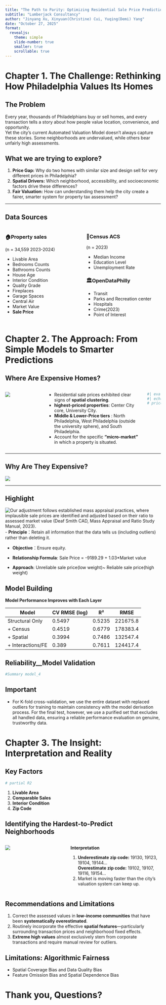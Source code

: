 ```yaml
---
title: "The Path to Parity: Optimizing Residential Sale Price Prediction for Fair Taxation"
subtitle: "Lumberjack Consultancy"
author: "Jinyang Xu, Xinyuan(Christine) Cui, Yuqing(Demi) Yang"
date: "October 27, 2025"
format: 
  revealjs:
    theme: simple
    slide-number: true
    smaller: true
    scrollable: true
---
```


# Chapter 1. The Challenge: Rethinking How Philadelphia Values Its Homes

## The Problem

Every year, thousands of Philadelphians buy or sell homes, and every transaction tells a story about how people value location, convenience, and opportunity.  
Yet the city’s current Automated Valuation Model doesn’t always capture these stories. Some neighborhoods are undervalued, while others bear unfairly high assessments.

::: {.callout-tip}
## What we are trying to explore?

1. **Price Gap:** Why do two homes with similar size and design sell for very different prices in Philadelphia?
2. **Spatial Drivers:** Which neighborhood, accessibility, and socioeconomic factors drive these differences?
3. **Fair Valuation:** How can understanding them help the city create a fairer, smarter system for property tax assessment?

:::

---

## Data Sources

::: {.columns}
::: {.column width="50%"}
### 🏠Property sales
(n = 34,559 2023-2024)

- Livable Area
- Bedrooms Counts
- Bathrooms Counts
- House Age
- Interior Condition
- Quality Grade
- Fireplaces
- Garage Spaces
- Central Air
- Market Value
- **Sale Price**
:::

::: {.column width="50%"}
### 🔢Census ACS
(n = 2023)

- Median Income
- Education Level
- Unemployment Rate

### 🏛OpenDataPhilly

- Transit
- Parks and Recreation center
- Hospitals
- Crime(2023)
- Point of Interest
:::
:::

# Chapter 2. The Approach: From Simple Models to Smarter Predictions



## Where Are Expensive Homes?
::: {.columns}
::: {.column width="62%"}
![](Housing Sales in Philadelphia.png)
:::


::: {.columns}
::: {.column width="38%"}

- Residential sale prices exhibited clear signs of **spatial clustering**.
-  **highest-priced properties**: Center City core, University City.
-  **Middle & Lower-Price tiers** : North Philadelphia, West Philadelphia (outside the university sphere), and South Philadelphia.
- Account for the specific **"micro-market"** in which a property is situated.
:::
:::

```r
#| eval: true
#| echo: false
# price histogram

```
:::


---

## Why Are They Expensive?
![](Buffered Area Mean Sold Price of 2022.png)

---

## Highlight
![Our adjustment follows established mass appraisal practices, where implausible sale prices are identified and adjusted based on their ratio to assessed market value (Deaf Smith CAD, Mass Appraisal and Ratio Study Manual, 2023).](highlight.png)
- **Principle**：Retain all information that the data tells us (including outliers) rather than deleting it.

- **Objective**：Ensure equity.

- **Relationship Formula**: Sale Price = -9189.29 + 1.03*Market value

- **Approach**: Unreliable sale price(low weight)~ Reliable sale price(high weight)


## Model Building

**Model Performance Improves with Each Layer**

| Model | CV RMSE (log) | R² | RMSE |
|-------|---------------|----|------|
| Structural Only | 0.5497 | 0.5235 | 221675.8 |
| + Census | 0.4519 | 0.6779 | 178383.4 |
| + Spatial | 0.3994 | 0.7486 | 132547.4 |
| + Interactions/FE | 0.389 | 0.7611 | 124417.4|


## Reliability__Model Validation

```r
#Summary model_4

```

::: {.callout-important}
## Important
- For K-fold cross-validation, we use the entire dataset with replaced outliers for training to maintain consistency with the model derivation process. For the final test, however, we use a purified set that excludes all handled data, ensuring a reliable performance evaluation on genuine, trustworthy data.
:::

# Chapter 3. The Insight: Interpretation and Reality

## Key Factors

```r
# partial R2

```

1. **Livable Area**
2. **Comparable Sales**
3. **Interior Condition**
4. **Zip Code**


## Identifying the Hardest-to-Predict Neighborhoods

::: {.columns}
::: {.column width="62%"}
![](Hardest to Predict Neighborhoods in Philadelphia.png)

:::

::: {.columns}
::: {.column width="38%"}
**Interpretation**

1. **Underestimate zip code:** 19130, 19123, 19104, 19144...  
**Overestimate zip code:** 19102, 19107, 19116, 19154...
2. Market is moving faster than the city’s valuation system can keep up.
:::
:::
:::


## Recommendations and Limitations

1. Correct the assessed values in **low-income communities** that have been **systematically overestimated**.
2. Routinely incorporate the effective **spatial features**—particularly surrounding transaction prices and neighborhood fixed effects.
3. **Extreme high values** almost exclusively stem from corporate transactions and require manual review for outliers.

::: {.callout-important}
## Limitations: Algorithmic Fairness
- Spatial Coverage Bias and Data Quality Bias
- Feature Omission Bias and Spatial Dependence Bias
:::


# Thank you, Questions?

